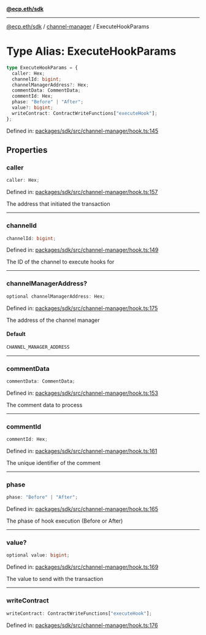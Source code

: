 [**@ecp.eth/sdk**](../../index.mdx)

***

[@ecp.eth/sdk](/sdk-reference/index.mdx) / [channel-manager](/sdk-reference/channel-manager/index.mdx) / ExecuteHookParams

# Type Alias: ExecuteHookParams

```ts
type ExecuteHookParams = {
  caller: Hex;
  channelId: bigint;
  channelManagerAddress?: Hex;
  commentData: CommentData;
  commentId: Hex;
  phase: "Before" | "After";
  value?: bigint;
  writeContract: ContractWriteFunctions["executeHook"];
};
```

Defined in: [packages/sdk/src/channel-manager/hook.ts:145](https://github.com/ecp-eth/comments-monorepo/blob/main/packages/sdk/src/channel-manager/hook.ts#L145)

## Properties

### caller

```ts
caller: Hex;
```

Defined in: [packages/sdk/src/channel-manager/hook.ts:157](https://github.com/ecp-eth/comments-monorepo/blob/main/packages/sdk/src/channel-manager/hook.ts#L157)

The address that initiated the transaction

***

### channelId

```ts
channelId: bigint;
```

Defined in: [packages/sdk/src/channel-manager/hook.ts:149](https://github.com/ecp-eth/comments-monorepo/blob/main/packages/sdk/src/channel-manager/hook.ts#L149)

The ID of the channel to execute hooks for

***

### channelManagerAddress?

```ts
optional channelManagerAddress: Hex;
```

Defined in: [packages/sdk/src/channel-manager/hook.ts:175](https://github.com/ecp-eth/comments-monorepo/blob/main/packages/sdk/src/channel-manager/hook.ts#L175)

The address of the channel manager

#### Default

```ts
CHANNEL_MANAGER_ADDRESS
```

***

### commentData

```ts
commentData: CommentData;
```

Defined in: [packages/sdk/src/channel-manager/hook.ts:153](https://github.com/ecp-eth/comments-monorepo/blob/main/packages/sdk/src/channel-manager/hook.ts#L153)

The comment data to process

***

### commentId

```ts
commentId: Hex;
```

Defined in: [packages/sdk/src/channel-manager/hook.ts:161](https://github.com/ecp-eth/comments-monorepo/blob/main/packages/sdk/src/channel-manager/hook.ts#L161)

The unique identifier of the comment

***

### phase

```ts
phase: "Before" | "After";
```

Defined in: [packages/sdk/src/channel-manager/hook.ts:165](https://github.com/ecp-eth/comments-monorepo/blob/main/packages/sdk/src/channel-manager/hook.ts#L165)

The phase of hook execution (Before or After)

***

### value?

```ts
optional value: bigint;
```

Defined in: [packages/sdk/src/channel-manager/hook.ts:169](https://github.com/ecp-eth/comments-monorepo/blob/main/packages/sdk/src/channel-manager/hook.ts#L169)

The value to send with the transaction

***

### writeContract

```ts
writeContract: ContractWriteFunctions["executeHook"];
```

Defined in: [packages/sdk/src/channel-manager/hook.ts:176](https://github.com/ecp-eth/comments-monorepo/blob/main/packages/sdk/src/channel-manager/hook.ts#L176)
